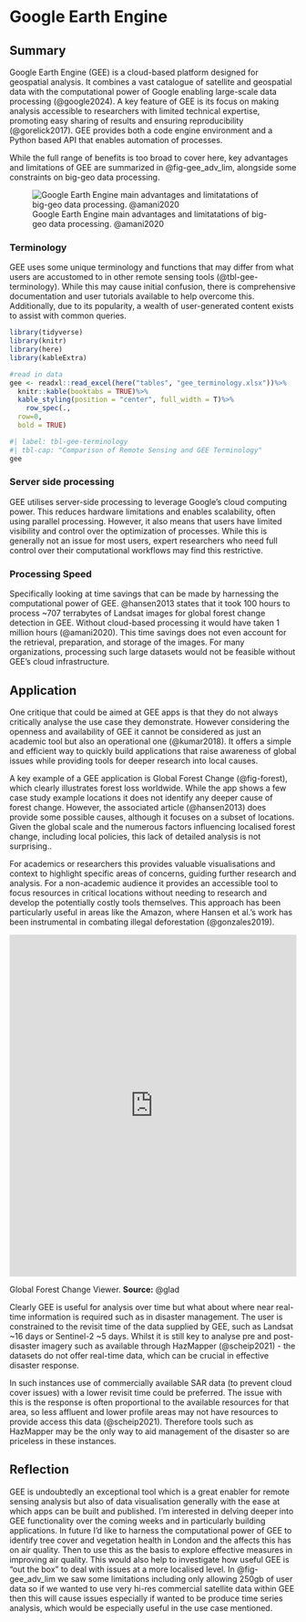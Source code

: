 # Google Earth Engine

## Summary {#sec-5-summary}

Google Earth Engine (GEE) is a cloud-based platform designed for geospatial analysis. It combines a vast catalogue of satellite and geospatial data with the computational power of Google enabling large-scale data processing (@google2024). A key feature of GEE is its focus on making analysis accessible to researchers with limited technical expertise, promoting easy sharing of results and ensuring reproducibility (@gorelick2017). GEE provides both a code engine environment and a Python based API that enables automation of processes.

While the full range of benefits is too broad to cover here, key advantages and limitations of GEE are summarized in @fig-gee_adv_lim, alongside some constraints on big-geo data processing.

![Google Earth Engine main advantages and limitatations of big-geo data processing. @amani2020](images/gee_advantages_limitations.png){#fig-gee_adv_lim fig-align="center"}

### Terminology {#sec-5-terminology}

GEE uses some unique terminology and functions that may differ from what users are accustomed to in other remote sensing tools (@tbl-gee-terminology). While this may cause initial confusion, there is comprehensive documentation and user tutorials available to help overcome this. Additionally, due to its popularity, a wealth of user-generated content exists to assist with common queries.

```r
library(tidyverse)
library(knitr)
library(here)
library(kableExtra)

#read in data
gee <- readxl::read_excel(here("tables", "gee_terminology.xlsx"))%>% 
  knitr::kable(booktabs = TRUE)%>% 
  kable_styling(position = "center", full_width = T)%>%
    row_spec(.,
  row=0,
  bold = TRUE)
```

```r
#| label: tbl-gee-terminology
#| tbl-cap: "Comparison of Remote Sensing and GEE Terminology"
gee
```

### Server side processing {#sec-5-ssprocessing}

GEE utilises server-side processing to leverage Google's cloud computing power. This reduces hardware limitations and enables scalability, often using parallel processing. However, it also means that users have limited visibility and control over the optimization of processes. While this is generally not an issue for most users, expert researchers who need full control over their computational workflows may find this restrictive.

### Processing Speed {#sec-5-speed}

Specifically looking at time savings that can be made by harnessing the computational power of GEE. @hansen2013 states that it took 100 hours to process \~707 terrabytes of Landsat images for global forest change detection in GEE. Without cloud-based processing it would have taken 1 million hours (@amani2020). This time savings does not even account for the retrieval, preparation, and storage of the images. For many organizations, processing such large datasets would not be feasible without GEE's cloud infrastructure.

## Application {#sec-5-application}

One critique that could be aimed at GEE apps is that they do not always critically analyse the use case they demonstrate. However considering the openness and availability of GEE it cannot be considered as just an academic tool but also an operational one (@kumar2018). It offers a simple and efficient way to quickly build applications that raise awareness of global issues while providing tools for deeper research into local causes.

A key example of a GEE application is Global Forest Change (@fig-forest), which clearly illustrates forest loss worldwide. While the app shows a few case study example locations it does not identify any deeper cause of forest change. However, the associated article (@hansen2013) does provide some possible causes, although it focuses on a subset of locations. Given the global scale and the numerous factors influencing localised forest change, including local policies, this lack of detailed analysis is not surprising.. 

For academics or researchers this provides valuable visualisations and context to highlight specific areas of concerns, guiding further research and analysis. For a non-academic audience it provides an accessible tool to focus resources in critical locations without needing to research and develop the potentially costly tools themselves. This approach has been particularly useful in areas like the Amazon, where Hansen et al.'s work has been instrumental in combating illegal deforestation (@gonzales2019).

::: {#fig-forest fig-width="100%"}
::: iframe
<iframe src="https://glad.earthengine.app/view/global-forest-change#bl=off;old=off;dl=1;lon=20;lat=10;zoom=3;;" width="100%" height="600" style="border: none;">

</iframe>
:::

Global Forest Change Viewer. **Source:** @glad
:::

Clearly GEE is useful for analysis over time but what about where near real-time information is required such as in disaster management. The user is constrained to the revisit time of the data supplied by GEE, such as Landsat \~16 days or Sentinel-2 \~5 days. Whilst it is still key to analyse pre and post-disaster imagery such as available through HazMapper (@scheip2021) - the datasets do not offer real-time data, which can be crucial in effective disaster response. 

In such instances use of commercially available SAR data (to prevent cloud cover issues) with a lower revisit time could be preferred. The issue with this is the response is often proportional to the available resources for that area, so less affluent and lower profile areas may not have resources to provide access this data (@scheip2021). Therefore tools such as HazMapper may be the only way to aid management of the disaster so are priceless in these instances.

## Reflection {#sec-5-reflection}

GEE is undoubtedly an exceptional tool which is a great enabler for remote sensing analysis but also of data visualisation generally with the ease at which apps can be built and published. I'm interested in delving deeper into GEE functionality over the coming weeks and in particularly building applications. In future I'd like to harness the computational power of GEE to identify tree cover and vegetation health in London and the affects this has on air quality. Then to use this as the basis to explore effective measures in improving air quality. This would also help to investigate how useful GEE is "out the box" to deal with issues at a more localised level. In @fig-gee_adv_lim we saw some limitations including only allowing 250gb of user data so if we wanted to use very hi-res commercial satellite data within GEE then this will cause issues especially if wanted to be produce time series analysis, which would be especially useful in the use case mentioned.
